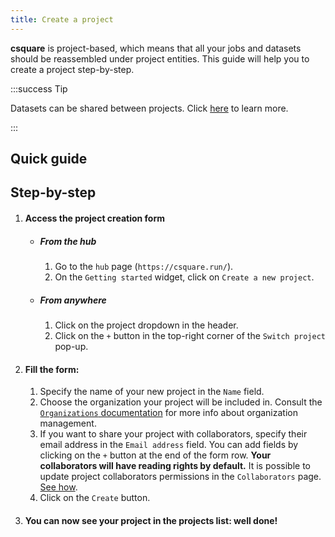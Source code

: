 ```yaml
---
title: Create a project
---
```



**csquare** is project-based, which means that all your jobs and datasets should be reassembled under project entities. This guide will help you to create a project step-by-step.

:::success Tip

Datasets can be shared between projects. Click [here](../datasets/import-an-existing-dataset-to-a-project)
to learn more.

:::

## Quick guide

<VideoPlayer src="https://cdn.csquare.run/docs/webm/create-a-project.webm" />

## Step-by-step

1. #### Access the project creation form
    - ##### From the hub
        1. Go to the `hub` page (`https://csquare.run/`).
        2. On the `Getting started` widget, click on `Create a new project`.
    - ##### From anywhere
        1. Click on the project dropdown in the header.
        2. Click on the `+` button in the top-right corner of the `Switch project` pop-up.
2. #### Fill the form:
    1. Specify the name of your new project in the `Name` field.
    2. Choose the organization your project will be included in. Consult the [`Organizations` documentation](../organizations/introduction) for more info about organization management.
    3. If you want to share your project with collaborators, specify their email address in the `Email address` field. You can add fields by clicking on the `+` button at the end of the form row. **Your collaborators will have reading rights by default.** It is possible to update project collaborators permissions in the `Collaborators` page. [See how](collaborators/update-permissions).
    4. Click on the `Create` button.
3. #### You can now see your project in the projects list: well done!